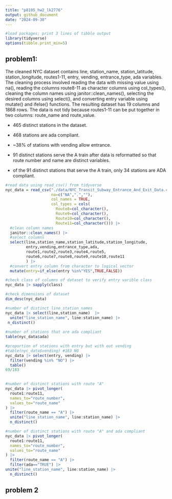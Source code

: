 ```yaml
---
title: "p8105_hw2_lk2776"
output: github_document
date: "2024-09-30"
---
```


```r
#load packages; print 3 lines of tibble output
library(tidyverse)
options(tibble.print_min=5)
```

## problem1:

The cleaned NYC dataset contains line, station_name, station_latitude, station_longitude, routes1-11, entry, vending, entrance_type, ada variables. The cleaning process involved reading the data with missing value using na(), reading the columns route8-11 as character columns using col_types(), cleaning the column names using janitor::clean_names(), selecting the desired columns using select(), and converting entry variable using mutate() and ifelse() functions. The resulting dataset has 19 columns and 1868 rows. The data is not tidy because routes1-11 can be put together in two columns: route_name and route_value. 

- 465 distinct stations in the dataset. 
- 468 stations are ada compliant.
- ~38% of stations with vending allow entrance.

- 91 distinct stations serve the A train after data is reformatted so that route number and name are distinct variables. 
- of the 91 distinct stations that serve the A train, only 34 stations are ADA compliant. 


```r
#read data using read_csv() from tidyverse
nyc_data = read_csv("./data/NYC_Transit_Subway_Entrance_And_Exit_Data.csv", 
                    na=c("NA",".",""), 
                    col_names = TRUE, 
                    col_types = cols(
                      Route8=col_character(),
                      Route9=col_character(), 
                      Route10=col_character(),
                      Route11=col_character())) |>
  #clean column names
  janitor::clean_names() |> 
  #select columns 
  select(line,station_name,station_latitude,station_longitude,
         entry,vending,entrance_type,ada,
         route1,route2,route3,route4,route5,
         route6,route7,route8,route9,route10,route11
         ) |> 
  #convert entry column from character to logical vector
  mutate(entry=if_else(entry %in%"YES",TRUE,FALSE))

#check class of columns of dataset to verify entry varible class
nyc_data |> sapply(class)

#check dimensions of dataset
dim_desc(nyc_data)

```

```r
#number of distinct line_station_names
nyc_data |> select(line,station_name)  |>
  unite("line_station_name", line:station_name) |> 
 n_distinct() 
   
#number of stations that are ada compliant
table(nyc_data$ada)

#proportion of stations with entry but with out vending
#table(nyc_data$vending) #183 NO
nyc_data |> select(entry, vending) |> 
  filter(vending %in% "NO") |>
  table()
69/183
  
```

```r
#number of distinct stations with route "A"
nyc_data |> pivot_longer(
  route1:route11, 
  names_to="route_number",
  values_to="route_name"
) |>
  filter(route_name == "A") |> 
  unite("line_station_name", line:station_name) |> 
  n_distinct()

#number of distinct stations with route "A" and ada compliant
nyc_data |> pivot_longer(
  route1:route11, 
  names_to="route_number",
  values_to="route_name"
) |>
  filter(route_name == "A") |> 
  filter(ada=="TRUE") |> 
unite("line_station_name", line:station_name) |> 
  n_distinct()
```


## problem 2

